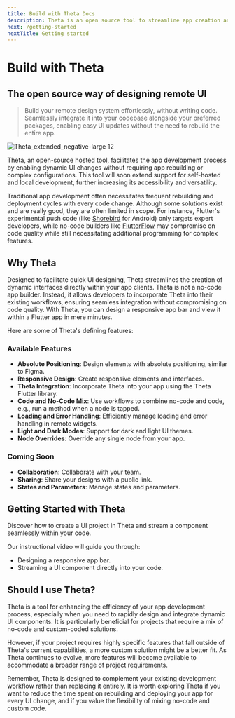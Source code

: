 ```yaml
---
title: Build with Theta Docs
description: Theta is an open source tool to streamline app creation and testing with dynamic UIs, without the need for rebuilding.
next: /getting-started
nextTitle: Getting started
---
```


# Build with Theta

## The open source way of designing remote UI

> Build your remote design system effortlessly, without writing code. Seamlessly integrate it into your codebase alongside your preferred packages, enabling easy UI updates without the need to rebuild the entire app.

![Theta_extended_negative-large 12](https://github.com/buildwiththeta/buildwiththeta/assets/49411143/ec0a50fc-e946-4750-95c5-1af84776f461)

Theta, an open-source hosted tool, facilitates the app development process by enabling dynamic UI changes without requiring app rebuilding or complex configurations. This tool will soon extend support for self-hosted and local development, further increasing its accessibility and versatility.

Traditional app development often necessitates frequent rebuilding and deployment cycles with every code change. Although some solutions exist and are really good, they are often limited in scope. For instance, Flutter's experimental push code (like [Shorebird](https://shorebird.dev) for Android) only targets expert developers, while no-code builders like [FlutterFlow](https://flutterflow.io) may compromise on code quality while still necessitating additional programming for complex features.

## Why Theta

Designed to facilitate quick UI designing, Theta streamlines the creation of dynamic interfaces directly within your app clients. Theta is not a no-code app builder. Instead, it allows developers to incorporate Theta into their existing workflows, ensuring seamless integration without compromising on code quality. With Theta, you can design a responsive app bar and view it within a Flutter app in mere minutes.

Here are some of Theta's defining features:

### Available Features
- **Absolute Positioning**: Design elements with absolute positioning, similar to Figma.
- **Responsive Design**: Create responsive elements and interfaces.
- **Theta Integration**: Incorporate Theta into your app using the Theta Flutter library.
- **Code and No-Code Mix**: Use workflows to combine no-code and code, e.g., run a method when a node is tapped.
- **Loading and Error Handling**: Efficiently manage loading and error handling in remote widgets.
- **Light and Dark Modes**: Support for dark and light UI themes.
- **Node Overrides**: Override any single node from your app.

### Coming Soon
- **Collaboration**: Collaborate with your team.
- **Sharing**: Share your designs with a public link.
- **States and Parameters**: Manage states and parameters.

## Getting Started with Theta

Discover how to create a UI project in Theta and stream a component seamlessly within your code.

Our instructional video will guide you through:

- Designing a responsive app bar.
- Streaming a UI component directly into your code.

<YouTube id="oFed0NIqBZI" />

## Should I use Theta?

Theta is a tool for enhancing the efficiency of your app development process, especially when you need to rapidly design and integrate dynamic UI components. It is particularly beneficial for projects that require a mix of no-code and custom-coded solutions. 

However, if your project requires highly specific features that fall outside of Theta's current capabilities, a more custom solution might be a better fit. As Theta continues to evolve, more features will become available to accommodate a broader range of project requirements. 

Remember, Theta is designed to complement your existing development workflow rather than replacing it entirely. It is worth exploring Theta if you want to reduce the time spent on rebuilding and deploying your app for every UI change, and if you value the flexibility of mixing no-code and custom code.

